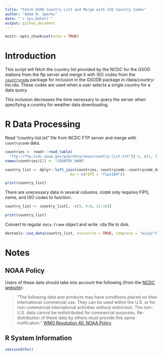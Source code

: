 ```yaml
---
title: "Fetch GSOD Country List and Merge with ISO Country Codes"
author: "Adam H. Sparks"
date: "`r Sys.Date()`"
output: github_document
---
```


```r
knitr::opts_chunk$set(echo = TRUE)
```

# Introduction

This script will fetch the country list provided by the NCDC for the GSOD
stations from the ftp server and merge it with ISO codes from the
[`countrycode`](https://github.com/vincentarelbundock/countrycode)
package for inclusion in the GSODR package in /data/country-list.rda. These
codes are used when a user selects a single country for a data query.

This inclusion decreases the time necessary to query the server when specifying
a country for weather data downloading.

# R Data Processing

Read "country-list.txt" file from NCDC FTP server and merge with `countrycode`
data.

```r
countries <- readr::read_table(
  "ftp://ftp.ncdc.noaa.gov/pub/data/noaa/country-list.txt")[-1, c(1, 3)]
names(countries)[2] <- "COUNTRY_NAME"

country_list <- dplyr::left_join(countries, countrycode::countrycode_data,
                              by = c(FIPS = "fips104"))

print(country_list)
```

There are unecessary data in several columns. `GSODR` only requires FIPS, name,
and ISO codes to function.

```r
country_list <- country_list[, -c(3, 4:8, 11:16)]

print(country_list)
```

Convert to regular `data.frame` object and write .rda file to disk.

```r
devtools::use_data(country_list, overwrite = TRUE, compress = "bzip2")
```
# Notes

## NOAA Policy

Users of these data should take into account the following (from the [NCDC website](http://www7.ncdc.noaa.gov/CDO/cdoselect.cmd?datasetabbv=GSOD&countryabbv=&georegionabbv=)): 

> "The following data and products may have conditions placed on their international commercial use. They can be used within the U.S. or for non-commercial international activities without restriction. The non-U.S. data cannot be redistributed for commercial purposes. Re-distribution of these data by others must provide this same notification." [WMO Resolution 40. NOAA Policy](http://www.wmo.int/pages/about/Resolution40.html)

## R System Information

```r
sessionInfo()
```
